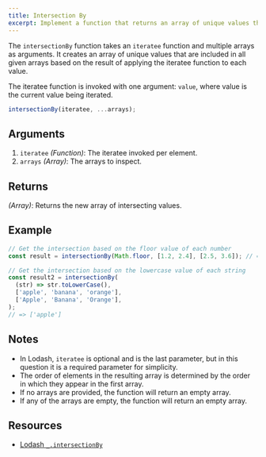 ```yaml
---
title: Intersection By
excerpt: Implement a function that returns an array of unique values that are included in all given arrays based on a provided iteratee function.
---
```


The `intersectionBy` function takes an `iteratee` function and multiple arrays as arguments. It creates an array of unique values that are included in all given arrays based on the result of applying the iteratee function to each value.

The iteratee function is invoked with one argument: `value`, where value is the current value being iterated.

```js
intersectionBy(iteratee, ...arrays);
```

## Arguments

1. `iteratee` _(Function)_: The iteratee invoked per element.
1. `arrays` _(Array)_: The arrays to inspect.

## Returns

_(Array)_: Returns the new array of intersecting values.

## Example

```js
// Get the intersection based on the floor value of each number
const result = intersectionBy(Math.floor, [1.2, 2.4], [2.5, 3.6]); // => [2]

// Get the intersection based on the lowercase value of each string
const result2 = intersectionBy(
  (str) => str.toLowerCase(),
  ['apple', 'banana', 'orange'],
  ['Apple', 'Banana', 'Orange'],
);
// => ['apple']
```

## Notes

- In Lodash, `iteratee` is optional and is the last parameter, but in this question it is a required parameter for simplicity.
- The order of elements in the resulting array is determined by the order in which they appear in the first array.
- If no arrays are provided, the function will return an empty array.
- If any of the arrays are empty, the function will return an empty array.

## Resources

- [Lodash `_.intersectionBy`](https://lodash.com/docs/#intersectionBy)
